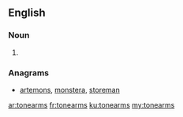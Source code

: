 ==English==

===Noun===
{{head|en|noun plural form}}

# {{plural of|tonearm|lang=en}}

===Anagrams===
* [[artemons#English|artemons]], [[monstera#English|monstera]], [[storeman#English|storeman]]

[[ar:tonearms]]
[[fr:tonearms]]
[[ku:tonearms]]
[[my:tonearms]]